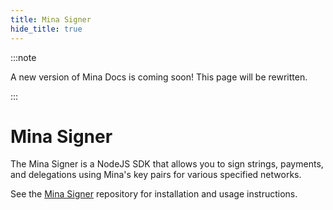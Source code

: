 ```yaml
---
title: Mina Signer
hide_title: true
---
```


:::note

A new version of Mina Docs is coming soon! This page will be rewritten.

:::

# Mina Signer

The Mina Signer is a NodeJS SDK that allows you to sign strings, payments, and delegations using Mina's key pairs for various specified networks.

See the [Mina Signer](https://github.com/o1-labs/o1js/tree/main/src/mina-signer) repository for installation and usage instructions.
